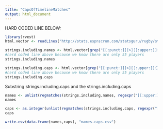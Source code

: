 ```yaml
---
title: "CapsOfTimelineMatches"
output: html_document
---
```


HARD CODED LINE BELOW:

```r
library(rvest)
html.vector <- readLines("http://stats.espnscrum.com/statsguru/rugby/stats/index.html?class=1;filter=advanced;opposition=12;opposition=16;opposition=20;opposition=3;opposition=4;opposition=6;opposition=81;opposition=9;orderby=matches;size=200;spanmin1=27+Mar+2016;spanval1=span;team=23;template=results;type=player")

strings.including.names <- html.vector[grep("[[:punct:]][>][[:upper:]]{1,2}[[:space:]][[:upper:]]{0,1}[[:lower:]]", html.vector)[1:55]]
#hard coded line above because we know there are only 55 players
strings.including.names

strings.including.caps <- html.vector[grep("[[:punct:]][>][[:upper:]]{1,2}[[:space:]][[:upper:]]{0,1}[[:lower:]]", html.vector)[1:55]+2]
#hard coded line above because we know there are only 55 players
strings.including.caps
```

Substring strings.including.caps and the strings.including.caps

```r
names <- unlist(regmatches(strings.including.names, regexpr("[[:upper:]]{1,2}[[:space:]][[:upper:]]{0,1}[[:upper:][:lower:][:space:]]{1,}",strings.including.names)))
names

caps <- as.integer(unlist(regmatches(strings.including.caps, regexpr("[0-9]{1,3}",strings.including.caps))))
caps

write.csv(data.frame(names,caps), "names.caps.csv")
```
